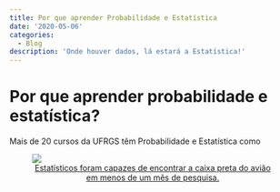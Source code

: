 ```yaml
---
title: Por que aprender Probabilidade e Estatística
date: '2020-05-06'
categories:
  - Blog
description: 'Onde houver dados, lá estará a Estatística!'
---
```


# Por que aprender probabilidade e estatística?

Mais de 20 cursos da UFRGS têm Probabilidade e Estatística como 



<a href="http://www.statpop.com.br/2014/06/como-estatisticos-encontraram-o-voo-447.html" target="_blank">
  <figure>
    ![](/post/2020-05-05-por-que-aprender-probabilidade-e-estatística_files/af447.png)
    <figcaption align="center">
      Estatísticos foram capazes de encontrar a caixa preta do avião em menos de um mês de pesquisa.
    </figcaption>
  </figure>
</a>